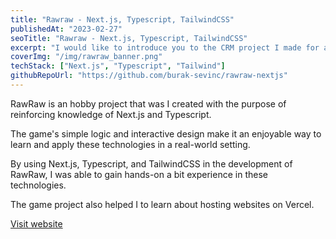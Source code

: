 ```yaml
---
title: "Rawraw - Next.js, Typescript, TailwindCSS"
publishedAt: "2023-02-27"
seoTitle: "Rawraw - Next.js, Typescript, TailwindCSS"
excerpt: "I would like to introduce you to the CRM project I made for a foreign trade company, which will only be used by its employees."
coverImg: "/img/rawraw_banner.png"
techStack: ["Next.js", "Typescript", "Tailwind"]
githubRepoUrl: "https://github.com/burak-sevinc/rawraw-nextjs"
---
```


RawRaw is an hobby project that was I created with the purpose of reinforcing knowledge of Next.js and Typescript. 

The game's simple logic and interactive design make it an enjoyable way to learn and apply these technologies in a real-world setting. 

By using Next.js, Typescript, and TailwindCSS in the development of RawRaw, I was able to gain hands-on a bit experience in these technologies.

The game project also helped I to learn about hosting websites on Vercel.

[Visit website](https://rawraw.vercel.app/)

